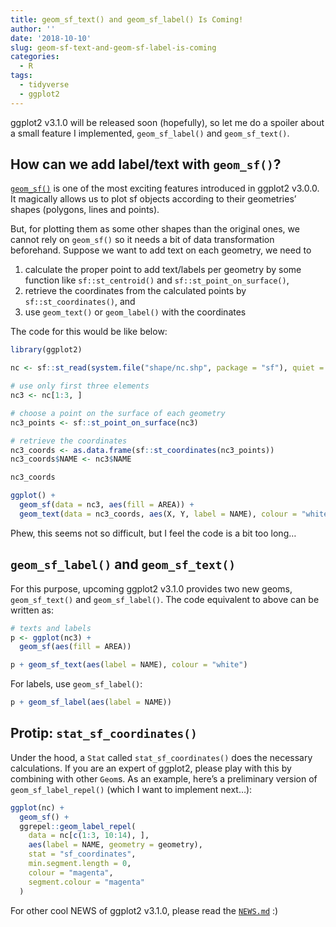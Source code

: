 ```yaml
---
title: geom_sf_text() and geom_sf_label() Is Coming!
author: ''
date: '2018-10-10'
slug: geom-sf-text-and-geom-sf-label-is-coming
categories:
  - R
tags:
  - tidyverse
  - ggplot2
---
```



ggplot2 v3.1.0 will be released soon (hopefully), so let me do a spoiler about a small feature I implemented, `geom_sf_label()` and `geom_sf_text()`.


## How can we add label/text with `geom_sf()`?

[`geom_sf()`](https://ggplot2.tidyverse.org/reference/ggsf.html) is one of the most exciting features introduced in ggplot2 v3.0.0.
It magically allows us to plot sf objects according to their geometries' shapes (polygons, lines and points).

But, for plotting them as some other shapes than the original ones, we cannot rely on `geom_sf()` so it needs a bit of data transformation beforehand. Suppose we want to add text on each geometry, we need to

1. calculate the proper point to add text/labels per geometry by some function like `sf::st_centroid()` and `sf::st_point_on_surface()`,
2. retrieve the coordinates from the calculated points by `sf::st_coordinates()`, and
3. use `geom_text()` or `geom_label()` with the coordinates

The code for this would be like below:

```r
library(ggplot2)

nc <- sf::st_read(system.file("shape/nc.shp", package = "sf"), quiet = TRUE)

# use only first three elements
nc3 <- nc[1:3, ]

# choose a point on the surface of each geometry
nc3_points <- sf::st_point_on_surface(nc3)

# retrieve the coordinates
nc3_coords <- as.data.frame(sf::st_coordinates(nc3_points))
nc3_coords$NAME <- nc3$NAME

nc3_coords

ggplot() +
  geom_sf(data = nc3, aes(fill = AREA)) +
  geom_text(data = nc3_coords, aes(X, Y, label = NAME), colour = "white")
```

Phew, this seems not so difficult, but I feel the code is a bit too long...


## `geom_sf_label()` and `geom_sf_text()`

For this purpose, upcoming ggplot2 v3.1.0 provides two new geoms, `geom_sf_text()` and `geom_sf_label()`.
The code equivalent to above can be written as:

```r
# texts and labels
p <- ggplot(nc3) +
  geom_sf(aes(fill = AREA))

p + geom_sf_text(aes(label = NAME), colour = "white")
```

For labels, use `geom_sf_label()`:

```r
p + geom_sf_label(aes(label = NAME))
```

## Protip: `stat_sf_coordinates()`

Under the hood, a `Stat` called `stat_sf_coordinates()` does the necessary calculations.
If you are an expert of ggplot2, please play with this by combining with other `Geom`s.
As an example, here's a preliminary version of `geom_sf_label_repel()` (which I want to implement next...):


```r
ggplot(nc) +
  geom_sf() +
  ggrepel::geom_label_repel(
    data = nc[c(1:3, 10:14), ],
    aes(label = NAME, geometry = geometry),
    stat = "sf_coordinates",
    min.segment.length = 0,
    colour = "magenta",
    segment.colour = "magenta"
  )
```


For other cool NEWS of ggplot2 v3.1.0, please read the [`NEWS.md`](https://github.com/tidyverse/ggplot2/blob/3e1e6e43af82faf59e37df0724b65c8d829c7b07/NEWS.md#ggplot2-310) :)
